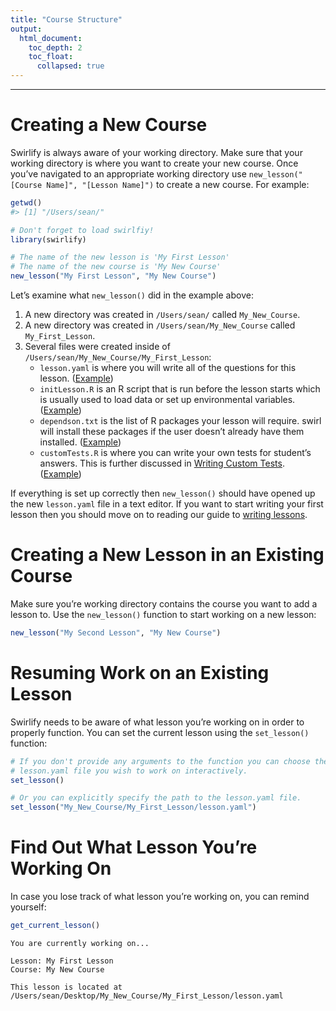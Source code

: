 ```yaml
---
title: "Course Structure"
output:
  html_document:
    toc_depth: 2
    toc_float:
      collapsed: true
---
```


---

# Creating a New Course

Swirlify is always aware of your working directory. Make sure that your working
directory is where you want to create your new course. Once you've navigated to
an appropriate working directory use `new_lesson("[Course Name]", "[Lesson Name]")`
to create a new course. For example:

```r
getwd()
#> [1] "/Users/sean/"

# Don't forget to load swirlfiy!
library(swirlify)

# The name of the new lesson is 'My First Lesson'
# The name of the new course is 'My New Course'
new_lesson("My First Lesson", "My New Course")
```

Let's examine what `new_lesson()` did in the example above:

1. A new directory was created in `/Users/sean/` called `My_New_Course`.
2. A new directory was created in `/Users/sean/My_New_Course` called `My_First_Lesson`.
3. Several files were created inside of `/Users/sean/My_New_Course/My_First_Lesson`:
    - `lesson.yaml` is where you will write all of the questions for this lesson. ([Example](https://github.com/seankross/Test_Course/blob/master/Test_Lesson/lesson.yaml))
    - `initLesson.R` is an R script that is run before the lesson starts which is
    usually used to load data or set up environmental variables. ([Example](https://github.com/seankross/Test_Course/blob/master/Test_Lesson/initLesson.R))
    - `dependson.txt` is the list of R packages your lesson will require. swirl
    will install these packages if the user doesn't already have them installed. ([Example](https://github.com/seankross/Test_Course/blob/master/Test_Lesson/dependson.txt))
    - `customTests.R` is where you can write your own tests for student's answers.
    This is further discussed in [Writing Custom Tests](writing.html). ([Example](https://github.com/seankross/Test_Course/blob/master/Test_Lesson/customTests.R))
    
If everything is set up correctly then `new_lesson()` should have opened up the
new `lesson.yaml` file in a text editor. If you want to start writing your first
lesson then you should move on to reading our guide to [writing lessons](writing.html).

# Creating a New Lesson in an Existing Course

Make sure you're working directory contains the course you want to add a lesson
to. Use the `new_lesson()` function to start working on a new lesson:

```r
new_lesson("My Second Lesson", "My New Course")
```

# Resuming Work on an Existing Lesson

Swirlify needs to be aware of what lesson you're working on in order to properly
function. You can set the current lesson using the `set_lesson()` function:

```r
# If you don't provide any arguments to the function you can choose the 
# lesson.yaml file you wish to work on interactively.
set_lesson()

# Or you can explicitly specify the path to the lesson.yaml file.
set_lesson("My_New_Course/My_First_Lesson/lesson.yaml")
```

# Find Out What Lesson You're Working On

In case you lose track of what lesson you're working on, you can remind yourself:

```r
get_current_lesson()
```

```
You are currently working on...

Lesson: My First Lesson
Course: My New Course

This lesson is located at /Users/sean/Desktop/My_New_Course/My_First_Lesson/lesson.yaml
```